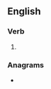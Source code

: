==English==

===Verb===
{{head|en|verb form}}

# {{en-past of|gedge}}

===Anagrams===
* {{anagrams|en|a=ddeegg|degged}}